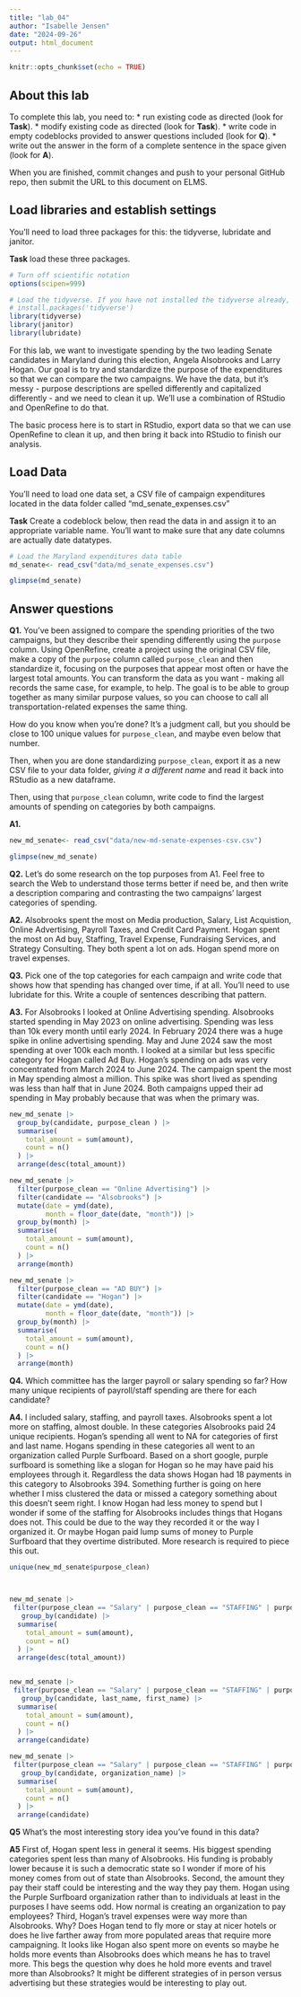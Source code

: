```yaml
---
title: "lab_04"
author: "Isabelle Jensen"
date: "2024-09-26"
output: html_document
---
```


```r
knitr::opts_chunk$set(echo = TRUE)
```

## About this lab

To complete this lab, you need to: \* run existing code as directed (look for **Task**). \* modify existing code as directed (look for **Task**). \* write code in empty codeblocks provided to answer questions included (look for **Q**). \* write out the answer in the form of a complete sentence in the space given (look for **A**).

When you are finished, commit changes and push to your personal GitHub repo, then submit the URL to this document on ELMS.

## Load libraries and establish settings

You'll need to load three packages for this: the tidyverse, lubridate and janitor.

**Task** load these three packages.

```r
# Turn off scientific notation
options(scipen=999)

# Load the tidyverse. If you have not installed the tidyverse already, remove the # from the next line and run it first.  
# install.packages('tidyverse')
library(tidyverse)
library(janitor)
library(lubridate)

```

For this lab, we want to investigate spending by the two leading Senate candidates in Maryland during this election, Angela Alsobrooks and Larry Hogan. Our goal is to try and standardize the purpose of the expenditures so that we can compare the two campaigns. We have the data, but it's messy - purpose descriptions are spelled differently and capitalized differently - and we need to clean it up. We'll use a combination of RStudio and OpenRefine to do that.

The basic process here is to start in RStudio, export data so that we can use OpenRefine to clean it up, and then bring it back into RStudio to finish our analysis.

## Load Data

You'll need to load one data set, a CSV file of campaign expenditures located in the data folder called "md_senate_expenses.csv"

**Task** Create a codeblock below, then read the data in and assign it to an appropriate variable name. You'll want to make sure that any date columns are actually date datatypes.

```r
# Load the Maryland expenditures data table
md_senate<- read_csv("data/md_senate_expenses.csv")

glimpse(md_senate)

```

## Answer questions

**Q1.** You've been assigned to compare the spending priorities of the two campaigns, but they describe their spending differently using the `purpose` column. Using OpenRefine, create a project using the original CSV file, make a copy of the `purpose` column called `purpose_clean` and then standardize it, focusing on the purposes that appear most often or have the largest total amounts. You can transform the data as you want - making all records the same case, for example, to help. The goal is to be able to group together as many similar purpose values, so you can choose to call all transportation-related expenses the same thing.

How do you know when you're done? It's a judgment call, but you should be close to 100 unique values for `purpose_clean`, and maybe even below that number.

Then, when you are done standardizing `purpose_clean`, export it as a new CSV file to your data folder, *giving it a different name* and read it back into RStudio as a new dataframe.

Then, using that `purpose_clean` column, write code to find the largest amounts of spending on categories by both campaigns.

**A1.**

```r
new_md_senate<- read_csv("data/new-md-senate-expenses-csv.csv")

glimpse(new_md_senate)
```

**Q2.** Let's do some research on the top purposes from A1. Feel free to search the Web to understand those terms better if need be, and then write a description comparing and contrasting the two campaigns' largest categories of spending.

**A2.** Alsobrooks spent the most on Media production, Salary, List Acquistion, Online Advertising, Payroll Taxes, and Credit Card Payment. Hogan spent the most on Ad buy, Staffing, Travel Expense, Fundraising Services, and Strategy Consulting. They both spent a lot on ads. Hogan spend more on travel expenses. 

**Q3.** Pick one of the top categories for each campaign and write code that shows how that spending has changed over time, if at all. You'll need to use lubridate for this. Write a couple of sentences describing that pattern.

**A3.** For Alsobrooks I looked at Online Advertising spending. Alsobrooks started spending in May 2023 on online advertising. Spending was less than 10k every month until early 2024. In February 2024 there was a huge spike in online advertising spending. May and June 2024 saw the most spending at over 100k each month. I looked at a similar but less specific category for Hogan called Ad Buy. Hogan's spending on ads was very concentrated from March 2024 to June 2024. The campaign spent the most in May spending almost a million. This spike was short lived as spending was less than half that in June 2024. Both campaigns upped their ad spending in May probably because that was when the primary was. 

```r

new_md_senate |> 
  group_by(candidate, purpose_clean ) |> 
  summarise(
    total_amount = sum(amount),
    count = n()
  ) |> 
  arrange(desc(total_amount))

new_md_senate |> 
  filter(purpose_clean == "Online Advertising") |> 
  filter(candidate == "Alsobrooks") |> 
  mutate(date = ymd(date),  
         month = floor_date(date, "month")) |>  
  group_by(month) |>  
  summarise(
    total_amount = sum(amount),
    count = n()
  ) |> 
  arrange(month) 

new_md_senate |> 
  filter(purpose_clean == "AD BUY") |> 
  filter(candidate == "Hogan") |> 
  mutate(date = ymd(date),  
         month = floor_date(date, "month")) |>  
  group_by(month) |>  
  summarise(
    total_amount = sum(amount),
    count = n()
  ) |> 
  arrange(month) 


```

**Q4.** Which committee has the larger payroll or salary spending so far? How many unique recipients of payroll/staff spending are there for each candidate?

**A4.** I included salary, staffing, and payroll taxes. Alsobrooks spent a lot more on staffing, almost double. In these categories Alsobrooks paid 24 unique recipients. Hogan's spending all went to NA for categories of first and last name. Hogans spending in these categories all went to an organization called Purple Surfboard. Based on a short google, purple surfboard is something like a slogan for Hogan so he may have paid his employees through it. Regardless the data shows Hogan had 18 payments in this category to Alsobrooks 394. Something further is going on here whether I miss clustered the data or missed a category something about this doesn't seem right. I know Hogan had less money to spend but I wonder if some of the staffing for Alsobrooks includes things that Hogans does not. This could be due to the way they recorded it or the way I organized it. Or maybe Hogan paid lump sums of money to Purple Surfboard that they overtime distributed. More research is required to piece this out.  

```r
unique(new_md_senate$purpose_clean)



new_md_senate |> 
 filter(purpose_clean == "Salary" | purpose_clean == "STAFFING" | purpose_clean == "Payroll Taxes") |> 
   group_by(candidate) |> 
  summarise(
    total_amount = sum(amount),
    count = n()
  ) |> 
  arrange(desc(total_amount))


new_md_senate |> 
 filter(purpose_clean == "Salary" | purpose_clean == "STAFFING" | purpose_clean == "Payroll Taxes") |> 
   group_by(candidate, last_name, first_name) |> 
  summarise(
    total_amount = sum(amount),
    count = n()
  ) |> 
  arrange(candidate)

new_md_senate |> 
 filter(purpose_clean == "Salary" | purpose_clean == "STAFFING" | purpose_clean == "Payroll Taxes") |> 
   group_by(candidate, organization_name) |> 
  summarise(
    total_amount = sum(amount),
    count = n()
  ) |> 
  arrange(candidate)

```

**Q5** What's the most interesting story idea you've found in this data?

**A5** First of, Hogan spent less in general it seems. His biggest spending categories spent less than many of Alsobrooks. His funding is probably lower because it is such a democratic state so I wonder if more of his money comes from out of state than Alsobrooks. Second, the amount they pay their staff could be interesting and the way they pay them. Hogan using the Purple Surfboard organization rather than to individuals at least in the purposes I have seems odd. How normal is creating an organization to pay employees? Third, Hogan's travel expenses were way more than Alsobrooks. Why? Does Hogan tend to fly more or stay at nicer hotels or does he live farther away from more populated areas that require more campaigning. It looks like Hogan also spent more on events so maybe he holds more events than Alsobrooks does which means he has to travel more. This begs the question why does he hold more events and travel more than Alsobrooks? It might be different strategies of in person versus advertising but these strategies would be interesting to play out. 
